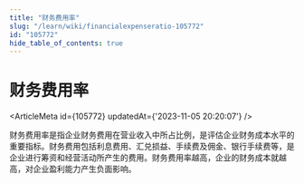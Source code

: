 ```yaml
---
title: "财务费用率"
slug: "/learn/wiki/financialexpenseratio-105772"
id: "105772"
hide_table_of_contents: true
---
```



# 财务费用率

<ArticleMeta id={105772} updatedAt={'2023-11-05 20:20:07'} />
<div className='border-solid border-b border-t-0 my-4 border-[var(--ifm-color-gray-300)]' />

财务费用率是指企业财务费用在营业收入中所占比例，是评估企业财务成本水平的重要指标。财务费用包括利息费用、汇兑损益、手续费及佣金、银行手续费等，是企业进行筹资和经营活动所产生的费用。财务费用率越高，企业的财务成本就越高，对企业盈利能力产生负面影响。
